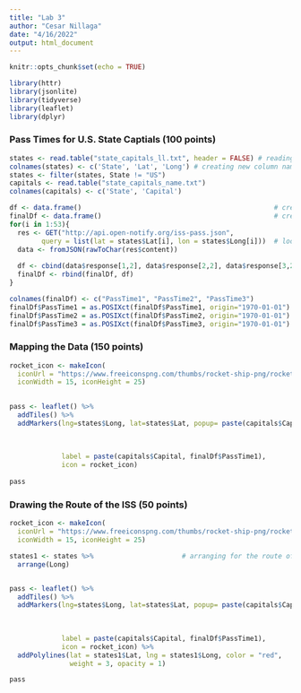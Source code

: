 ```yaml
---
title: "Lab 3"
author: "Cesar Nillaga"
date: "4/16/2022"
output: html_document
---
```


```r
knitr::opts_chunk$set(echo = TRUE)
```

```r
library(httr)
library(jsonlite)
library(tidyverse)
library(leaflet)
library(dplyr)
```




### Pass Times for U.S. State Captials (100 points)

```r
states <- read.table("state_capitals_ll.txt", header = FALSE) # reading in capitals 
colnames(states) <- c('State', 'Lat', 'Long') # creating new column names
states <- filter(states, State != "US")
capitals <- read.table("state_capitals_name.txt")
colnames(capitals) <- c('State', 'Capital')
```


```r
df <- data.frame()                                                # creating empty data frame
finalDf <- data.frame()                                           # creating empty data frame
for(i in 1:53){ 
  res <- GET("http://api.open-notify.org/iss-pass.json",
        query = list(lat = states$Lat[i], lon = states$Long[i]))  # looping through all capitals in united states
  data <- fromJSON(rawToChar(res$content))
  
  df <- cbind(data$response[1,2], data$response[2,2], data$response[3,2])     # creating data frame with the next 3 pass times for ith capital  
  finalDf <- rbind(finalDf, df)                                        # creating final data frame for all pass times  
}
```



```r
colnames(finalDf) <- c("PassTime1", "PassTime2", "PassTime3")                     # changing column names
finalDf$PassTime1 = as.POSIXct(finalDf$PassTime1, origin="1970-01-01")
finalDf$PassTime2 = as.POSIXct(finalDf$PassTime2, origin="1970-01-01")            # converting pass time to readable time
finalDf$PassTime3 = as.POSIXct(finalDf$PassTime3, origin="1970-01-01")
```


### Mapping the Data (150 points)

```r
rocket_icon <- makeIcon(
  iconUrl = "https://www.freeiconspng.com/thumbs/rocket-ship-png/rocket-ship-png-11.png",    # creating the rocket icon for my map
  iconWidth = 15, iconHeight = 25)
                                             

pass <- leaflet() %>%
  addTiles() %>%
  addMarkers(lng=states$Long, lat=states$Lat, popup= paste(capitals$Capital, "<br>", "Pass Times: ",              # adding click animation
                                                                             "<br>", finalDf$PassTime1,
                                                                             "<br>", finalDf$PassTime2,
                                                                             "<br>", finalDf$PassTime3 ),
             label = paste(capitals$Capital, finalDf$PassTime1),                   # hovering animation
             icon = rocket_icon)                                                     # rocket icon 
 
pass
```


### Drawing the Route of the ISS (50 points)



```r
rocket_icon <- makeIcon(
  iconUrl = "https://www.freeiconspng.com/thumbs/rocket-ship-png/rocket-ship-png-11.png", 
  iconWidth = 15, iconHeight = 25)

states1 <- states %>%                      # arranging for the route of the lines 
  arrange(Long)                        


pass <- leaflet() %>%
  addTiles() %>%
  addMarkers(lng=states$Long, lat=states$Lat, popup= paste(capitals$Capital, "<br>", "Pass Times: ", 
                                                                             "<br>", finalDf$PassTime1,
                                                                             "<br>", finalDf$PassTime2,
                                                                             "<br>", finalDf$PassTime3 ),
             label = paste(capitals$Capital, finalDf$PassTime1),
             icon = rocket_icon) %>%
  addPolylines(lat = states1$Lat, lng = states1$Long, color = "red",
               weight = 3, opacity = 1)

pass
```



